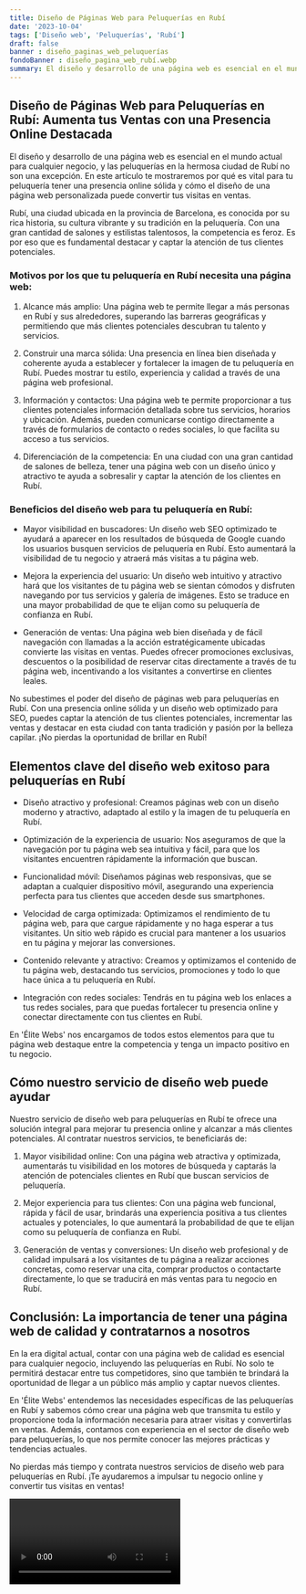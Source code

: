 ```yaml
---
title: Diseño de Páginas Web para Peluquerías en Rubí
date: '2023-10-04'
tags: ['Diseño web', 'Peluquerías', 'Rubí']
draft: false
banner : diseño_paginas_web_peluquerías
fondoBanner : diseño_pagina_web_rubí.webp
summary: El diseño y desarrollo de una página web es esencial en el mundo actual para cualquier negocio, y las peluquerías en la hermosa ciudad de Rubí no son una excepción. En este artículo te mostraremos por qué es vital para tu peluquería tener una presencia online sólida y cómo el diseño de una página web personalizada puede convertir tus visitas en ventas.
---
```


## Diseño de Páginas Web para Peluquerías en Rubí: Aumenta tus Ventas con una Presencia Online Destacada

El diseño y desarrollo de una página web es esencial en el mundo actual para cualquier negocio, y las peluquerías en la hermosa ciudad de Rubí no son una excepción. En este artículo te mostraremos por qué es vital para tu peluquería tener una presencia online sólida y cómo el diseño de una página web personalizada puede convertir tus visitas en ventas.

Rubí, una ciudad ubicada en la provincia de Barcelona, es conocida por su rica historia, su cultura vibrante y su tradición en la peluquería. Con una gran cantidad de salones y estilistas talentosos, la competencia es feroz. Es por eso que es fundamental destacar y captar la atención de tus clientes potenciales.

### Motivos por los que tu peluquería en Rubí necesita una página web:

1. Alcance más amplio: Una página web te permite llegar a más personas en Rubí y sus alrededores, superando las barreras geográficas y permitiendo que más clientes potenciales descubran tu talento y servicios.

2. Construir una marca sólida: Una presencia en línea bien diseñada y coherente ayuda a establecer y fortalecer la imagen de tu peluquería en Rubí. Puedes mostrar tu estilo, experiencia y calidad a través de una página web profesional.

3. Información y contactos: Una página web te permite proporcionar a tus clientes potenciales información detallada sobre tus servicios, horarios y ubicación. Además, pueden comunicarse contigo directamente a través de formularios de contacto o redes sociales, lo que facilita su acceso a tus servicios.

4. Diferenciación de la competencia: En una ciudad con una gran cantidad de salones de belleza, tener una página web con un diseño único y atractivo te ayuda a sobresalir y captar la atención de los clientes en Rubí.

### Beneficios del diseño web para tu peluquería en Rubí:

- Mayor visibilidad en buscadores: Un diseño web SEO optimizado te ayudará a aparecer en los resultados de búsqueda de Google cuando los usuarios busquen servicios de peluquería en Rubí. Esto aumentará la visibilidad de tu negocio y atraerá más visitas a tu página web.

- Mejora la experiencia del usuario: Un diseño web intuitivo y atractivo hará que los visitantes de tu página web se sientan cómodos y disfruten navegando por tus servicios y galería de imágenes. Esto se traduce en una mayor probabilidad de que te elijan como su peluquería de confianza en Rubí.

- Generación de ventas: Una página web bien diseñada y de fácil navegación con llamadas a la acción estratégicamente ubicadas convierte las visitas en ventas. Puedes ofrecer promociones exclusivas, descuentos o la posibilidad de reservar citas directamente a través de tu página web, incentivando a los visitantes a convertirse en clientes leales.

No subestimes el poder del diseño de páginas web para peluquerías en Rubí. Con una presencia online sólida y un diseño web optimizado para SEO, puedes captar la atención de tus clientes potenciales, incrementar las ventas y destacar en esta ciudad con tanta tradición y pasión por la belleza capilar. ¡No pierdas la oportunidad de brillar en Rubí!

<GifSeo />

<Cta />

## Elementos clave del diseño web exitoso para peluquerías en Rubí

- Diseño atractivo y profesional: Creamos páginas web con un diseño moderno y atractivo, adaptado al estilo y la imagen de tu peluquería en Rubí.

- Optimización de la experiencia de usuario: Nos aseguramos de que la navegación por tu página web sea intuitiva y fácil, para que los visitantes encuentren rápidamente la información que buscan.

- Funcionalidad móvil: Diseñamos páginas web responsivas, que se adaptan a cualquier dispositivo móvil, asegurando una experiencia perfecta para tus clientes que acceden desde sus smartphones.

- Velocidad de carga optimizada: Optimizamos el rendimiento de tu página web, para que cargue rápidamente y no haga esperar a tus visitantes. Un sitio web rápido es crucial para mantener a los usuarios en tu página y mejorar las conversiones.

- Contenido relevante y atractivo: Creamos y optimizamos el contenido de tu página web, destacando tus servicios, promociones y todo lo que hace única a tu peluquería en Rubí.

- Integración con redes sociales: Tendrás en tu página web los enlaces a tus redes sociales, para que puedas fortalecer tu presencia online y conectar directamente con tus clientes en Rubí.

En 'Élite Webs' nos encargamos de todos estos elementos para que tu página web destaque entre la competencia y tenga un impacto positivo en tu negocio.

## Cómo nuestro servicio de diseño web puede ayudar

Nuestro servicio de diseño web para peluquerías en Rubí te ofrece una solución integral para mejorar tu presencia online y alcanzar a más clientes potenciales. Al contratar nuestros servicios, te beneficiarás de:

1. Mayor visibilidad online: Con una página web atractiva y optimizada, aumentarás tu visibilidad en los motores de búsqueda y captarás la atención de potenciales clientes en Rubí que buscan servicios de peluquería.

2. Mejor experiencia para tus clientes: Con una página web funcional, rápida y fácil de usar, brindarás una experiencia positiva a tus clientes actuales y potenciales, lo que aumentará la probabilidad de que te elijan como su peluquería de confianza en Rubí.

3. Generación de ventas y conversiones: Un diseño web profesional y de calidad impulsará a los visitantes de tu página a realizar acciones concretas, como reservar una cita, comprar productos o contactarte directamente, lo que se traducirá en más ventas para tu negocio en Rubí.

## Conclusión: La importancia de tener una página web de calidad y contratarnos a nosotros

En la era digital actual, contar con una página web de calidad es esencial para cualquier negocio, incluyendo las peluquerías en Rubí. No solo te permitirá destacar entre tus competidores, sino que también te brindará la oportunidad de llegar a un público más amplio y captar nuevos clientes.

En 'Élite Webs' entendemos las necesidades específicas de las peluquerías en Rubí y sabemos cómo crear una página web que transmita tu estilo y proporcione toda la información necesaria para atraer visitas y convertirlas en ventas. Además, contamos con experiencia en el sector de diseño web para peluquerías, lo que nos permite conocer las mejores prácticas y tendencias actuales.

No pierdas más tiempo y contrata nuestros servicios de diseño web para peluquerías en Rubí. ¡Te ayudaremos a impulsar tu negocio online y convertir tus visitas en ventas!

<Video />

<CtaBot job='Peluquerías' city='Rubí'/>

<Gmaps query='Rubí+españa+maps' />